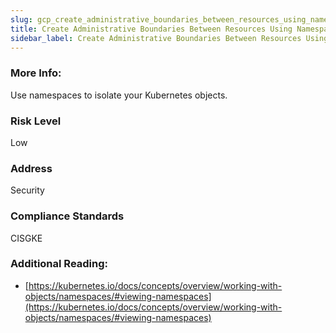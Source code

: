 ```yaml
---
slug: gcp_create_administrative_boundaries_between_resources_using_namespaces
title: Create Administrative Boundaries Between Resources Using Namespaces
sidebar_label: Create Administrative Boundaries Between Resources Using Namespaces
---
```


### More Info:

Use namespaces to isolate your Kubernetes objects.

### Risk Level

Low

### Address

Security

### Compliance Standards

CISGKE

### Additional Reading:

- [https://kubernetes.io/docs/concepts/overview/working-with-objects/namespaces/#viewing-namespaces](https://kubernetes.io/docs/concepts/overview/working-with-objects/namespaces/#viewing-namespaces) 

